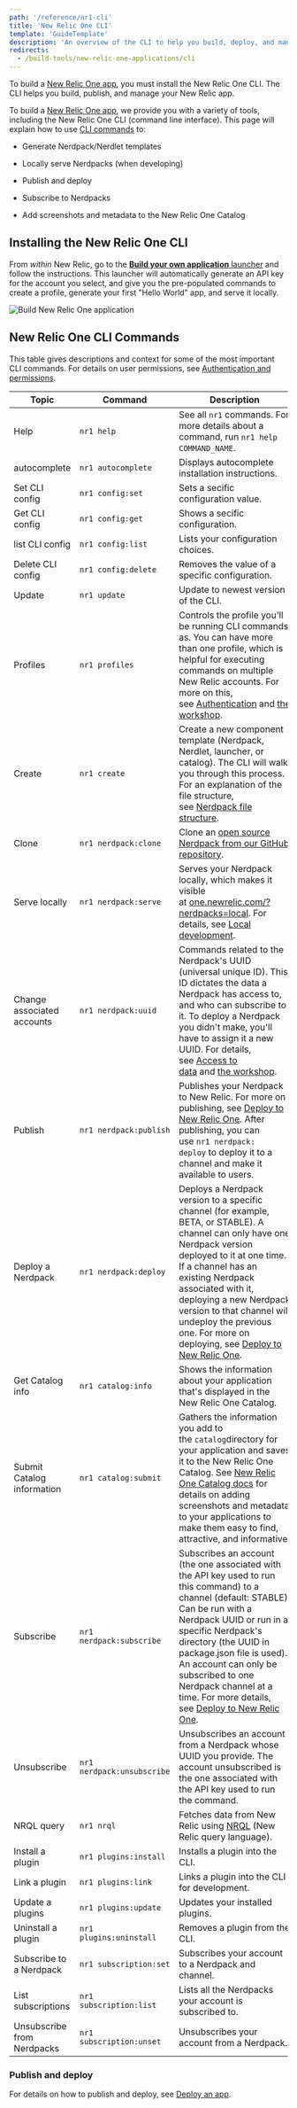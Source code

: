 ```yaml
---
path: '/reference/nr1-cli'
title: 'New Relic One CLI'
template: 'GuideTemplate'
description: 'An overview of the CLI to help you build, deploy, and manage New Relic apps.'
redirects:
  - /build-tools/new-relic-one-applications/cli
---
```


<Intro>

To build a [New Relic One app](/use-cases/build-new-relic-one-applications), you must install the New Relic One CLI. The CLI helps you build, publish, and manage your New Relic app.

</Intro>



To build a [New Relic One app](/use-cases/build-new-relic-one-applications), we provide you with a variety of tools, including the New Relic One CLI (command line interface). This page will explain how to use [CLI commands](/build-tools/new-relic-one-applications/cli#Commands) to:

-   Generate Nerdpack/Nerdlet templates

-   Locally serve Nerdpacks (when developing)

-   Publish and deploy

-   Subscribe to Nerdpacks

-   Add screenshots and metadata to the New Relic One Catalog


## Installing the New Relic One CLI

From *within* New Relic, go to the [**Build your own application** launcher](https://one.newrelic.com/launcher/developer-center.launcher) and follow the instructions. This launcher will automatically generate an API key for the account you select, and give you the pre-populated commands to create a profile, generate your first "Hello World" app, and serve it locally. 

![Build New Relic One application](../../images/developercenter.png)



## New Relic One CLI Commands

This table gives descriptions and context for some of the most important CLI commands. For details on user permissions, see [Authentication and permissions](/build-tools/new-relic-one-applications/guide-to-authentication--data-access--and-permissions).

| Topic | Command | Description |
| --- | --- | --- |
| Help | `nr1 help` | See all `nr1` commands. For more details about a command, run `nr1 help COMMAND_NAME`. |
| autocomplete | `nr1 autocomplete` | Displays autocomplete installation instructions. |
| Set CLI config | `nr1 config:set` | Sets a secific configuration value. |
| Get CLI config | `nr1 config:get` | Shows a secific configuration. |
| list CLI config | `nr1 config:list` | Lists your configuration choices. |
| Delete CLI config | `nr1 config:delete` | Removes the value of a specific configuration. |
| Update | `nr1 update` | Update to newest version of the CLI. |
| Profiles | `nr1 profiles` | Controls the profile you'll be running CLI commands as. You can have more than one profile, which is helpful for executing commands on multiple New Relic accounts. For more on this, see [Authentication](/client-side-sdk/index.html#cli/Authentication) and [the workshop](https://github.com/newrelic/nr1-workshop/blob/master/lab-cli/INSTRUCTIONS.md). |
| Create | `nr1 create` | Create a new component template (Nerdpack, Nerdlet, launcher, or catalog). The CLI will walk you through this process. For an explanation of the file structure, see [Nerdpack file structure](https://docs.newrelic.com/docs/new-relic-one/use-new-relic-one/build-new-relic-one/new-relic-one-application-nerdpack-file-structure). |
| Clone | `nr1 nerdpack:clone` | Clone an [open source Nerdpack from our GitHub repository](/open-source/nerdpacks). |
| Serve locally | `nr1 nerdpack:serve` | Serves your Nerdpack locally, which makes it visible at [one.newrelic.com/?nerdpacks=local](https://one.newrelic.com/?nerdpacks=local). For details, see [Local development](/client-side-sdk/index.html#cli/LocalDevelopment). |
| Change associated accounts | `nr1 nerdpack:uuid` | Commands related to the Nerdpack's UUID (universal unique ID). This ID dictates the data a Nerdpack has access to, and who can subscribe to it. To deploy a Nerdpack you didn't make, you'll have to assign it a new UUID. For details, see [Access to data](/build-tools/new-relic-one-applications/guide-to-authentication--data-access--and-permissions#Appaccesstodata) and [the workshop](https://github.com/newrelic/nr1-workshop/blob/master/lab-cli/INSTRUCTIONS.md). |
| Publish | `nr1 nerdpack:publish` | Publishes your Nerdpack to New Relic. For more on publishing, see [Deploy to New Relic One](/build-tools/new-relic-one-applications/publish-deploy). After publishing, you can use `nr1 nerdpack: deploy` to deploy it to a channel and make it available to users. |
| Deploy a Nerdpack | `nr1 nerdpack:deploy` | Deploys a Nerdpack version to a specific channel (for example, BETA, or STABLE). A channel can only have one Nerdpack version deployed to it at one time. If a channel has an existing Nerdpack associated with it, deploying a new Nerdpack version to that channel will undeploy the previous one. For more on deploying, see [Deploy to New Relic One](/build-tools/new-relic-one-applications/publish-deploy). |
| Get Catalog info | `nr1 catalog:info` | Shows the information about your application that's displayed in the New Relic One Catalog. |
| Submit Catalog information | `nr1 catalog:submit` | Gathers the information you add to the `catalog`directory for your application and saves it to the New Relic One Catalog. See [New Relic One Catalog docs](https://docs.newrelic.com/docs/new-relic-one/use-new-relic-one/build-new-relic-one/discover-manage-applications-new-relic-one-catalog#add_images_metadata_to_apps) for details on adding screenshots and metadata to your applications to make them easy to find, attractive, and informative. |
| Subscribe | `nr1 nerdpack:subscribe` | Subscribes an account (the one associated with the API key used to run this command) to a channel (default: STABLE). Can be run with a Nerdpack UUID or run in a specific Nerdpack's directory (the UUID in package.json file is used). An account can only be subscribed to one Nerdpack channel at a time. For more details, see [Deploy to New Relic One](/build-tools/new-relic-one-applications/publish-deploy#Subscribe). |
| Unsubscribe | `nr1 nerdpack:unsubscribe` | Unsubscribes an account from a Nerdpack whose UUID you provide. The account unsubscribed is the one associated with the API key used to run the command. |
| NRQL query | `nr1 nrql` | Fetches data from New Relic using [NRQL](https://newrelic.com/docs/query-data/nrql-new-relic-query-language/getting-started/introduction-nrql) (New Relic query language). |
| Install a plugin | `nr1 plugins:install` | Installs a plugin into the CLI. |
| Link a plugin | `nr1 plugins:link` | Links a plugin into the CLI for development. |
| Update a plugins | `nr1 plugins:update` | Updates your installed plugins. |
| Uninstall a plugin | `nr1 plugins:uninstall` | Removes a plugin from the CLI. |
| Subscribe to a Nerdpack | `nr1 subscription:set` | Subscribes your account to a Nerdpack and channel. |
| List subscriptions | `nr1 subscription:list` | Lists all the Nerdpacks your account is subscribed to. |
| Unsubscribe from Nerdpacks | `nr1 subscription:unset` | Unsubscribes your account from a Nerdpack. |

### Publish and deploy

For details on how to publish and deploy, see [Deploy an app](/build-tools/new-relic-one-applications/publish-deploy).